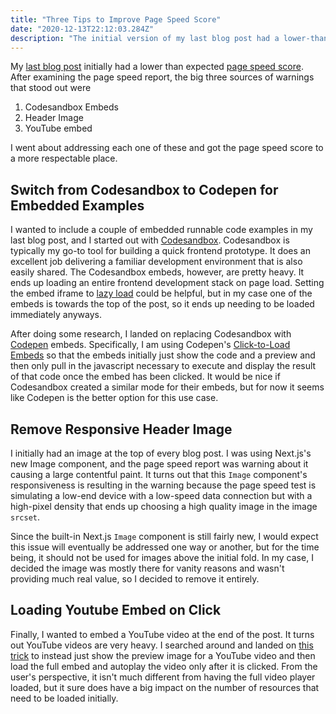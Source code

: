```yaml
---
title: "Three Tips to Improve Page Speed Score"
date: "2020-12-13T22:12:03.284Z"
description: "The initial version of my last blog post had a lower-than-expected page speed score. This post detials the three steps I took to improve it."
---
```


My [last blog post](/preact-shadow-dom) initially had a lower than expected [page speed score](https://developers.google.com/speed/docs/insights/v5/about). After examining the page speed report, the big three sources of warnings that stood out were

1. Codesandbox Embeds
2. Header Image
3. YouTube embed 

I went about addressing each one of these and got the page speed score to a more respectable place.

## Switch from Codesandbox to Codepen for Embedded Examples

I wanted to include a couple of embedded runnable code examples in my last blog post, and I started out with [Codesandbox](https://codesandbox.io/). Codesandbox is typically my go-to tool for building a quick frontend prototype. It does an excellent job delivering a familiar development environment that is also easily shared. The Codesandbox embeds, however, are pretty heavy. It ends up loading an entire frontend development stack on page load. Setting the embed iframe to [lazy load](https://web.dev/iframe-lazy-loading/) could be helpful, but in my case one of the embeds is towards the top of the post, so it ends up needing to be loaded immediately anyways.

After doing some research, I landed on replacing Codesandbox with [Codepen](https://codepen.io/) embeds. Specifically, I am using Codepen's [Click-to-Load Embeds](https://blog.codepen.io/2020/07/20/updates-to-the-click-to-load-embeds/) so that the embeds initially just show the code and a preview and then only pull in the javascript necessary to execute and display the result of that code once the embed has been clicked. It would be nice if Codesandbox created a similar mode for their embeds, but for now it seems like Codepen is the better option for this use case.

## Remove Responsive Header Image

I initially had an image at the top of every blog post. I was using Next.js's new Image component, and the page speed report was warning about it causing a large contentful paint. It turns out that this `Image` component's responsiveness is resulting in the warning because the page speed test is simulating a low-end device with a low-speed data connection but with a high-pixel density that ends up choosing a high quality image in the image `srcset`.

Since the built-in Next.js `Image` component is still fairly new, I would expect this issue will eventually be addressed one way or another, but for the time being, it should not be used for images above the initial fold. In my case, I decided the image was mostly there for vanity reasons and wasn't providing much real value, so I decided to remove it entirely. 

## Loading Youtube Embed on Click 

Finally, I wanted to embed a YouTube video at the end of the post. It turns out YouTube videos are very heavy. I searched around and landed on [this trick](https://css-tricks.com/lazy-load-embedded-youtube-videos/) to instead just show the preview image for a YouTube video and then load the full embed and autoplay the video only after it is clicked. From the user's perspective, it isn't much different from having the full video player loaded, but it sure does have a big impact on the number of resources that need to be loaded initially. 

